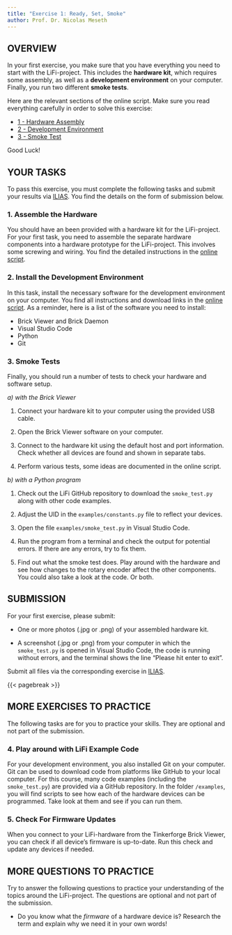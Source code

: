 ```yaml
---
title: "Exercise 1: Ready, Set, Smoke"
author: Prof. Dr. Nicolas Meseth
---
```


## OVERVIEW

In your first exercise, you make sure that you have everything you need to start with the LiFi-project. This includes the **hardware kit**, which requires some assembly, as well as a **development environment** on your computer. Finally, you run two different **smoke tests**.

Here are the relevant sections of the online script. Make sure you read everything carefully in order to solve this exercise:

-   [1 - Hardware Assembly](https://lifi.datalit.de/lifi-project/hardware-assembly)
-   [2 - Development Environment](https://lifi.datalit.de/lifi-project/development-environment)
-   [3 - Smoke Test](https://lifi.datalit.de/lifi-project/smoke-test)

Good Luck!

## YOUR TASKS

To pass this exercise, you must complete the following tasks and submit your results via [ILIAS](https://lms.hs-osnabrueck.de). You find the details on the form of submission below.

### 1. Assemble the Hardware

You should have an been provided with a hardware kit for the LiFi-project. For your first task, you need to assemble the separate hardware components into a hardware prototype for the LiFi-project. This involves some screwing and wiring. You find the detailed instructions in the [online script](https://lifi.datalit.de/lifi-project/hardware-assembly).

### 2. Install the Development Environment

In this task, install the necessary software for the development environment on your computer. You find all instructions and download links in the [online script](https://lifi.datalit.de/lifi-project/development-environment). As a reminder, here is a list of the software you need to install:

-   Brick Viewer and Brick Daemon
-   Visual Studio Code
-   Python
-   Git

### 3. Smoke Tests

Finally, you should run a number of tests to check your hardware and software setup.

*a) with the Brick Viewer*

1.  Connect your hardware kit to your computer using the provided USB cable.

2.  Open the Brick Viewer software on your computer.

3.  Connect to the hardware kit using the default host and port information. Check whether all devices are found and shown in separate tabs.

4.  Perform various tests, some ideas are documented in the online script.

*b) with a Python program*

1.  Check out the LiFi GitHub repository to download the `smoke_test.py` along with other code examples.

2.  Adjust the UID in the `examples/constants.py` file to reflect your devices.

3.  Open the file `examples/smoke_test.py` in Visual Studio Code.

4.  Run the program from a terminal and check the output for potential errors. If there are any errors, try to fix them.

5. Find out what the smoke test does. Play around with the hardware and see how changes to the rotary encoder affect the other components. You could also take a look at the code. Or both.

## SUBMISSION

For your first exercise, please submit:

-   One or more photos (.jpg or .png) of your assembled hardware kit.

-   A screenshot (.jpg or .png) from your computer in which the `smoke_test.py` is opened in Visual Studio Code, the code is running without errors, and the terminal shows the line "Please hit enter to exit".

Submit all files via the corresponding exercise in [ILIAS](https://lms.hs-osnabrueck.de).

{{< pagebreak >}}


## MORE EXERCISES TO PRACTICE

The following tasks are for you to practice your skills. They are optional and not part of the submission.

### 4. Play around with LiFi Example Code

For your development environment, you also installed Git on your computer. Git can be used to download code from platforms like GitHub to your local computer. For this course, many code examples (including the `smoke_test.py`) are provided via a GitHub repository. In the folder `/examples`, you will find scripts to see how each of the hardware devices can be programmed. Take look at them and see if you can run them.

### 5. Check For Firmware Updates

When you connect to your LiFi-hardware from the Tinkerforge Brick Viewer, you can check if all device's firmware is up-to-date. Run this check and update any devices if needed.


## MORE QUESTIONS TO PRACTICE

Try to answer the following questions to practice your understanding of the topics around the LiFi-project. The questions are optional and not part of the submission.

-   Do you know what the *firmware* of a hardware device is? Research the term and explain why we need it in your own words!
